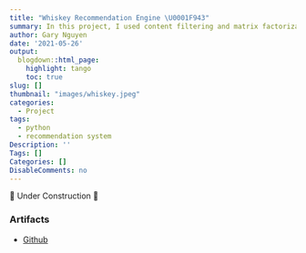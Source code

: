 ```yaml
---
title: "Whiskey Recommendation Engine \U0001F943"
summary: In this project, I used content filtering and matrix factorization for a whiskey recommendation prototype.
author: Gary Nguyen
date: '2021-05-26'
output:
  blogdown::html_page:
    highlight: tango
    toc: true
slug: []
thumbnail: "images/whiskey.jpeg"
categories:
  - Project
tags:
  - python
  - recommendation system
Description: ''
Tags: []
Categories: []
DisableComments: no
---
```


🚧 Under Construction 🚧


### Artifacts

* [Github](https://github.com/hnguyen1174/whiskey-recommendation-engine)
